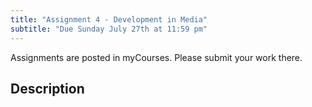 ```yaml
---
title: "Assignment 4 - Development in Media"
subtitle: "Due Sunday July 27th at 11:59 pm"
---
```


::: callout-important
Assignments are posted in myCourses. Please submit your work there.
:::

## Description
